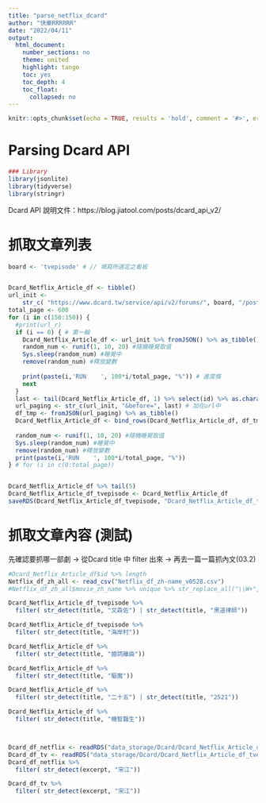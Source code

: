 ```yaml
---
title: "parse_netflix_dcard"
author: "快樂RRRRRR"
date: "2022/04/11"
output:
  html_document:
    number_sections: no
    theme: united
    highlight: tango
    toc: yes
    toc_depth: 4
    toc_float:
      collapsed: no
---
```


```r
knitr::opts_chunk$set(echo = TRUE, results = 'hold', comment = '#>', error = TRUE)
```


# Parsing Dcard API
```r
### Library 
library(jsonlite)
library(tidyverse)
library(stringr)
```
Dcard API 說明文件：https://blog.jiatool.com/posts/dcard_api_v2/


# 抓取文章列表
```r
board <- 'tvepisode' # // 填寫所選定之看板


Dcard_Netflix_Article_df <- tibble()
url_init <- 
    str_c( "https://www.dcard.tw/service/api/v2/forums/", board, "/posts?popular=false&limit=100" )
total_page <- 600
for (i in c(150:150)) {
  #print(url_r)
  if (i == 0) { # 第一輪
    Dcard_Netflix_Article_df <- url_init %>% fromJSON() %>% as_tibble()
    random_num <- runif(1, 10, 20) #隨機睡覺取值
    Sys.sleep(random_num) #睡覺中
    remove(random_num) #釋放變數
    
    print(paste(i,'RUN    ', 100*i/total_page, "%")) # 進度條
    next
  }
  last <- tail(Dcard_Netflix_Article_df, 1) %>% select(id) %>% as.character() #取得最後一篇文章的 id
  url_paging <- str_c(url_init, "&before=", last) # 加在url中
  df_tmp <- fromJSON(url_paging) %>% as_tibble()
  Dcard_Netflix_Article_df <- bind_rows(Dcard_Netflix_Article_df, df_tmp)
  
  random_num <- runif(1, 10, 20) #隨機睡覺取值
  Sys.sleep(random_num) #睡覺中
  remove(random_num) #釋放變數
  print(paste(i,'RUN    ', 100*i/total_page, "%"))
} # for (i in c(0:total_page))


Dcard_Netflix_Article_df %>% tail(5)
Dcard_Netflix_Article_df_tvepisode <- Dcard_Netflix_Article_df
saveRDS(Dcard_Netflix_Article_df_tvepisode, "Dcard_Netflix_Article_df_tvepisode.rds")

```


# 抓取文章內容 (測試)
先確認要抓哪一部劇 -> 從Dcard title 中 filter 出來 -> 再去一篇一篇抓內文(03.2)
```r
#Dcard_Netflix_Article_df$id %>% length
Netflix_df_zh_all <- read_csv("Netflix_df_zh-name_v0528.csv")
#Netflix_df_zh_all$movie_zh_name %>% unique %>% str_replace_all("\\W+", "")

Dcard_Netflix_Article_df_tvepisode %>%
  filter( str_detect(title, "文森佐") | str_detect(title, "黑道律師"))

Dcard_Netflix_Article_df_tvepisode %>%
  filter( str_detect(title, "海岸村"))

Dcard_Netflix_Article_df %>%
  filter( str_detect(title, "婚詞離曲"))

Dcard_Netflix_Article_df %>%
  filter( str_detect(title, "驅魔"))

Dcard_Netflix_Article_df %>%
  filter( str_detect(title, "二十五") | str_detect(title, "2521"))

Dcard_Netflix_Article_df %>%
  filter( str_detect(title, "機智醫生"))



Dcard_df_netflix <- readRDS("data_storage/Dcard/Dcard_Netflix_Article_df_netflixforum.rds")
Dcard_df_tv <- readRDS("data_storage/Dcard/Dcard_Netflix_Article_df_tvepisodeforum.rds")
Dcard_df_netflix %>%
  filter( str_detect(excerpt, "宋江"))

Dcard_df_tv %>%
  filter( str_detect(excerpt, "宋江"))
```

